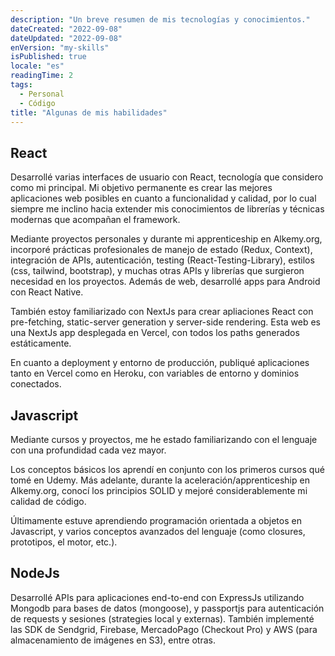 ```yaml
---
description: "Un breve resumen de mis tecnologías y conocimientos."
dateCreated: "2022-09-08"
dateUpdated: "2022-09-08"
enVersion: "my-skills"
isPublished: true
locale: "es"
readingTime: 2
tags:
  - Personal
  - Código
title: "Algunas de mis habilidades"
---
```


## React

Desarrollé varias interfaces de usuario con React, tecnología que considero como mi principal. Mi objetivo permanente es crear las mejores aplicaciones web posibles en cuanto a funcionalidad y calidad, por lo cual siempre me inclino hacia extender mis conocimientos de librerías y técnicas modernas que acompañan el framework. 

Mediante proyectos personales y durante mi apprenticeship en Alkemy.org, incorporé prácticas profesionales de manejo de estado (Redux, Context), integración de APIs, autenticación, testing (React-Testing-Library), estilos (css, tailwind, bootstrap), y muchas otras APIs y librerías que surgieron necesidad en los proyectos. Además de web, desarrollé apps para Android con React Native. 

También estoy familiarizado con NextJs para crear apliaciones React con pre-fetching, static-server generation  y server-side rendering. Esta web es una NextJs app desplegada en Vercel, con todos los paths generados estáticamente.

En cuanto a deployment y entorno de producción, publiqué aplicaciones tanto en Vercel como en Heroku, con variables de entorno y dominios conectados. 

## Javascript

Mediante cursos y proyectos, me he estado familiarizando con el lenguaje con una profundidad cada vez mayor.

Los conceptos básicos los aprendí en conjunto con los primeros cursos qué tomé en Udemy. Más adelante, durante la aceleración/apprenticeship en Alkemy.org, conocí los principios SOLID y mejoré considerablemente mi calidad de código. 

Últimamente estuve aprendiendo programación orientada a objetos en Javascript, y varios conceptos avanzados del lenguaje (como closures, prototipos, el motor, etc.).


## NodeJs

Desarrollé APIs para aplicaciones end-to-end con ExpressJs utilizando Mongodb para bases de datos (mongoose), y passportjs para autenticación de requests y sesiones (strategies local y externas). También implementé las SDK de Sendgrid, Firebase, MercadoPago (Checkout Pro) y AWS (para almacenamiento de imágenes en S3), entre otras.
